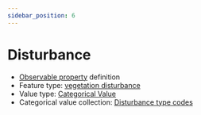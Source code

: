 ```yaml
---
sidebar_position: 6
---
```



# Disturbance

- [Observable property](/viewers/dawe-vocabs?uri=https://linked.data.gov.au/def/test/dawe-cv/632e4c3c-0e73-4b3d-b1d6-7b38897da5e8) definition
- Feature type: [vegetation disturbance](http://linked.data.gov.au/def/tern-cv/d4fc54b1-0ad3-4512-86b7-d42b121ece45)
- Value type: [Categorical Value](https://w3id.org/tern/ontologies/tern/CategoricalValue)
- Categorical value collection: [Disturbance type codes](/viewers/dawe-vocabs?uri=https://linked.data.gov.au/def/test/dawe-cv/f5a470e8-d29f-4ff6-b50d-529b0444dbe4)

<Example protocolModule="plot-description" observableProperty="https://linked.data.gov.au/def/test/dawe-cv/632e4c3c-0e73-4b3d-b1d6-7b38897da5e8" />
